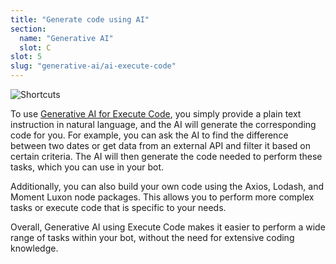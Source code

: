 ```yaml
---
title: "Generate code using AI"
section:
  name: "Generative AI"
  slot: C
slot: 5
slug: "generative-ai/ai-execute-code"
---
```


![Shortcuts](/generative-ai-code-cover.png)

To use [Generative AI for Execute Code](../../toolbox/execute-code/), you simply provide a plain text instruction in natural language, and the AI will generate the corresponding code for you. For example, you can ask the AI to find the difference between two dates or get data from an external API and filter it based on certain criteria. The AI will then generate the code needed to perform these tasks, which you can use in your bot.

Additionally, you can also build your own code using the Axios, Lodash, and Moment Luxon node packages. This allows you to perform more complex tasks or execute code that is specific to your needs.

Overall, Generative AI using Execute Code makes it easier to perform a wide range of tasks within your bot, without the need for extensive coding knowledge.
